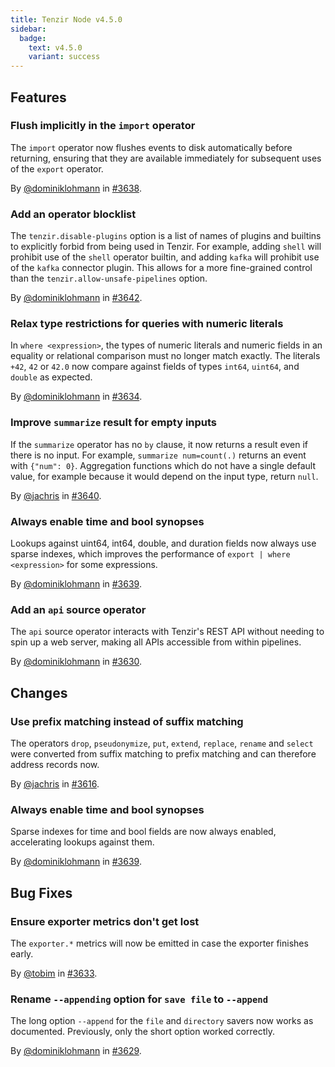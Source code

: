 ```yaml
---
title: Tenzir Node v4.5.0
sidebar:
  badge:
    text: v4.5.0
    variant: success
---
```


## Features

### Flush implicitly in the `import` operator

The `import` operator now flushes events to disk automatically before returning,
ensuring that they are available immediately for subsequent uses of the `export`
operator.

By [@dominiklohmann](https://github.com/dominiklohmann) in [#3638](https://github.com/tenzir/tenzir/pull/3638).

### Add an operator blocklist

The `tenzir.disable-plugins` option is a list of names of plugins and builtins
to explicitly forbid from being used in Tenzir. For example, adding `shell`
will prohibit use of the `shell` operator builtin, and adding `kafka` will
prohibit use of the `kafka` connector plugin. This allows for a more
fine-grained control than the `tenzir.allow-unsafe-pipelines` option.

By [@dominiklohmann](https://github.com/dominiklohmann) in [#3642](https://github.com/tenzir/tenzir/pull/3642).

### Relax type restrictions for queries with numeric literals

In `where <expression>`, the types of numeric literals and numeric fields in an
equality or relational comparison must no longer match exactly. The literals
`+42`, `42` or `42.0` now compare against fields of types `int64`, `uint64`, and
`double` as expected.

By [@dominiklohmann](https://github.com/dominiklohmann) in [#3634](https://github.com/tenzir/tenzir/pull/3634).

### Improve `summarize` result for empty inputs

If the `summarize` operator has no `by` clause, it now returns a result even
if there is no input. For example, `summarize num=count(.)` returns an event
with `{"num": 0}`. Aggregation functions which do not have a single default
value, for example because it would depend on the input type, return `null`.

By [@jachris](https://github.com/jachris) in [#3640](https://github.com/tenzir/tenzir/pull/3640).

### Always enable time and bool synopses

Lookups against uint64, int64, double, and duration fields now always use sparse
indexes, which improves the performance of `export | where <expression>` for
some expressions.

By [@dominiklohmann](https://github.com/dominiklohmann) in [#3639](https://github.com/tenzir/tenzir/pull/3639).

### Add an `api` source operator

The `api` source operator interacts with Tenzir's REST API without needing to
spin up a web server, making all APIs accessible from within pipelines.

By [@dominiklohmann](https://github.com/dominiklohmann) in [#3630](https://github.com/tenzir/tenzir/pull/3630).

## Changes

### Use prefix matching instead of suffix matching

The operators `drop`, `pseudonymize`, `put`, `extend`, `replace`, `rename` and
`select` were converted from suffix matching to prefix matching and can
therefore address records now.

By [@jachris](https://github.com/jachris) in [#3616](https://github.com/tenzir/tenzir/pull/3616).

### Always enable time and bool synopses

Sparse indexes for time and bool fields are now always enabled, accelerating
lookups against them.

By [@dominiklohmann](https://github.com/dominiklohmann) in [#3639](https://github.com/tenzir/tenzir/pull/3639).

## Bug Fixes

### Ensure exporter metrics don't get lost

The `exporter.*` metrics will now be emitted in case the exporter finishes
early.

By [@tobim](https://github.com/tobim) in [#3633](https://github.com/tenzir/tenzir/pull/3633).

### Rename `--appending` option for `save file` to `--append`

The long option `--append` for the `file` and `directory` savers now works as
documented. Previously, only the short option worked correctly.

By [@dominiklohmann](https://github.com/dominiklohmann) in [#3629](https://github.com/tenzir/tenzir/pull/3629).
